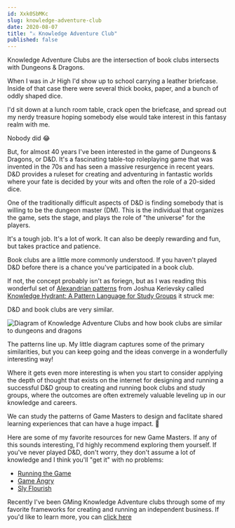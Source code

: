 ```yaml
---
id: Xxk0SbMKc
slug: knowledge-adventure-club
date: 2020-08-07
title: "⚔️ Knowledge Adventure Club"
published: false
---
```


Knowledge Adventure Clubs are the intersection of book clubs intersects with Dungeons & Dragons.

When I was in Jr High I'd show up to school carrying a leather briefcase. Inside of that case there were several thick books, paper, and a bunch of oddly shaped dice.

I'd sit down at a lunch room table, crack open the briefcase, and spread out my nerdy treasure hoping somebody else would take interest in this fantasy realm with me.

Nobody did 😂

But, for almost 40 years I've been interested in the game of Dungeons & Dragons, or D&D. It's a fascinating table-top roleplaying game that was invented in the 70s and has seen a massive resurgence in recent years. D&D provides a ruleset for creating and adventuring in fantastic worlds where your fate is decided by your wits and often the role of a 20-sided dice.

One of the traditionally difficult aspects of D&D is finding somebody that is willing to be the dungeon master (DM). This is the individual that organizes the game, sets the stage, and plays the role of "the universe" for the players.

It's a tough job. It's a lot of work. It can also be deeply rewarding and fun, but takes practice and patience. 

Book clubs are a little more commonly understood. If you haven't played D&D before there is a chance you've participated in a book club.

If not, the concept probably isn't as foriegn, but as I was reading this wonderful set of [Alexandrian patterns](https://en.wikipedia.org/wiki/Christopher_Alexander) from Joshua Kerievsky called [Knowledge Hydrant: A Pattern Language for Study Groups](https://www.industriallogic.com/papers/khdraft.pdf) it struck me:

D&D and book clubs are very similar.

![Diagram of Knowledge Adventure Clubs and how book clubs are similar to dungeons and dragons](./knowledge-adventure-club.png)

The patterns line up. My little diagram captures some of the primary similarities, but you can keep going and the ideas converge in a wonderfully interesting way!

Where it gets even more interesting is when you start to consider applying the depth of thought that exists on the internet for designing and running a successful D&D group to creating and running book clubs and study groups, where the outcomes are often extremely valuable leveling up in our knowledge and careers.

We can study the patterns of Game Masters to design and faclitate shared learning experiences that can have a huge impact. 🤯

Here are some of my favorite resources for new Game Masters. If any of this sounds interesting, I'd highly recommend exploring them yourself. If you've never played D&D, don't worry, they don't assume a lot of knowledge and I think you'll "get it" with no problems:

* [Running the Game](https://www.youtube.com/playlist?list=PLlUk42GiU2guNzWBzxn7hs8MaV7ELLCP_)
* [Game Angry](https://theangrygm.com/gameangry/)
* [Sly Flourish](https://slyflourish.com/start_here.html)

Recently I've been GMing Knowledge Adventure clubs through some of my favorite frameworks for creating and running an independent business. If you'd like to learn more, you can [click here](https://knowledgeadventure.club)